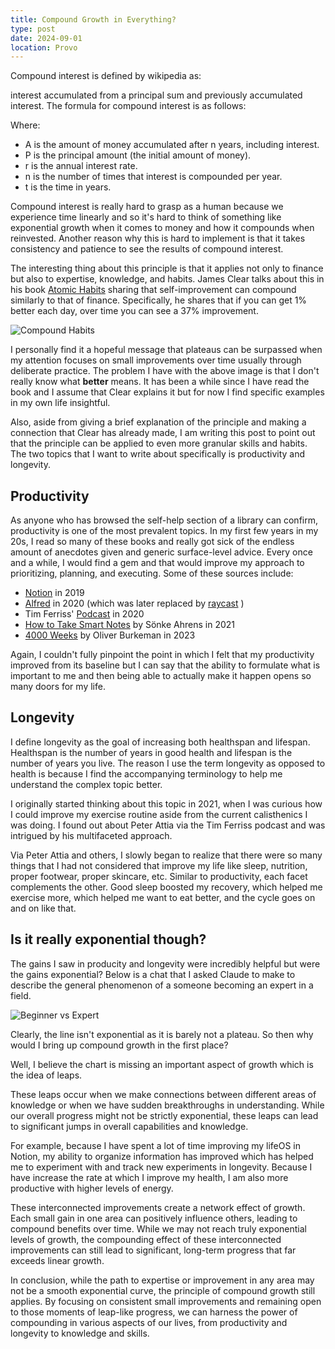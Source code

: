 ```yaml
---
title: Compound Growth in Everything?
type: post
date: 2024-09-01
location: Provo
---
```


Compound interest is defined by wikipedia as:

interest accumulated from a principal sum and previously accumulated interest.
The formula for compound interest is as follows:

<LatexEquation block equation="A = P(1 + \frac{r}{n})^{nt}" />

Where:
- A is the amount of money accumulated after n years, including interest.
- P is the principal amount (the initial amount of money).
- r is the annual interest rate.
- n is the number of times that interest is compounded per year.
- t is the time in years.

Compound interest is really hard to grasp as a human because we experience time linearly and so it's hard to think 
of something like exponential growth when it comes to money and how it compounds when reinvested. Another reason
why this is hard to implement is that it takes consistency and patience to see the results of compound interest.

The interesting thing about this principle is that it applies not only to finance but also to expertise, knowledge, and habits.
James Clear talks about this in his book [Atomic Habits](https://jamesclear.com/atomic-habits) sharing that self-improvement
can compound similarly to that of finance. Specifically, he shares that if you can get 1% better each day, over time you can see a 
37% improvement.

![Compound Habits](/post4-asset1.jpeg)

I personally find it a hopeful message that plateaus can be surpassed when my attention focuses on small improvements over time usually through deliberate practice.
The problem I have with the above image is that I don't really know what **better** means. It has been a while since I have read the book
and I assume that Clear explains it but for now I find specific examples in my own life insightful. 

Also, aside from giving a brief explanation of the principle and making a connection that Clear has already made, 
I am writing this post to point out that the principle can be applied to even more granular skills and habits. 
The two topics that I want to write about specifically is productivity and longevity.

## Productivity
As anyone who has browsed the self-help section of a library can confirm, productivity is one of the most prevalent topics.
In my first few years in my 20s, I read so many of these books and really got sick of the endless amount of anecdotes given and
generic surface-level advice. Every once and a while, I would find a gem and that would improve my approach 
to prioritizing, planning, and executing. Some of these sources include:

- [Notion](https://www.notion.so/) in 2019
- [Alfred](https://www.alfredapp.com) in 2020 (which was later replaced by [raycast](https://raycast.com/) )
- Tim Ferriss' [Podcast](https://tim.blog) in 2020
- [How to Take Smart Notes](https://a.co/d/22UUnUb) by Sönke Ahrens in 2021
- [4000 Weeks](https://a.co/d/6q74SqL) by Oliver Burkeman in 2023

Again, I couldn't fully pinpoint the point in which I felt that my productivity improved from its baseline but I can say 
that the ability to formulate what is important to me and then being able to actually make it happen opens so many doors
for my life.

## Longevity
I define longevity as the goal of increasing both healthspan and lifespan. Healthspan is the number of years in good health and 
lifespan is the number of years you live. The reason I use the term longevity as opposed to health is because I find the accompanying
terminology to help me understand the complex topic better.

I originally started thinking about this topic in 2021, when I was curious how I could improve my exercise routine aside from
the current calisthenics I was doing. I found out about Peter Attia via the Tim Ferriss podcast and was intrigued by his multifaceted approach.

Via Peter Attia and others, I slowly began to realize that there were so many things that I had not considered that improve my life like
sleep, nutrition, proper footwear, proper skincare, etc. Similar to productivity, each facet complements the other. Good sleep boosted my recovery,
which helped me exercise more, which helped me want to eat better, and the cycle goes on and on like that.

## Is it really exponential though?

The gains I saw in producity and longevity were incredibly helpful but were the gains exponential?
Below is a chat that I asked Claude to make to describe the general phenomenon of a someone becoming an expert in a field.

![Beginner vs Expert](/post4-asset2.png)

Clearly, the line isn't exponential as it is barely not a plateau. So then why would I bring up compound growth in the first place?

Well, I believe the chart is missing an important aspect of growth which is the idea of leaps. 

These leaps occur when we make connections between different areas of knowledge or when we have sudden breakthroughs in understanding. While our overall progress might not be strictly exponential, these leaps can lead to significant jumps in overall capabilities and knowledge.

For example, because I have spent a lot of time improving my lifeOS in Notion, my ability to organize information has improved which has helped me to experiment with and track new experiments in longevity. Because I have increase the rate at which I improve my health, I am also more productive with higher levels of energy. 

These interconnected improvements create a network effect of growth. Each small gain in one area can positively influence others, leading to compound benefits over time. While we may not reach truly exponential levels of growth, the compounding effect of these interconnected improvements can still lead to significant, long-term progress that far exceeds linear growth.

In conclusion, while the path to expertise or improvement in any area may not be a smooth exponential curve, the principle of compound growth still applies. By focusing on consistent small improvements and remaining open to those moments of leap-like progress, we can harness the power of compounding in various aspects of our lives, from productivity and longevity to knowledge and skills.
